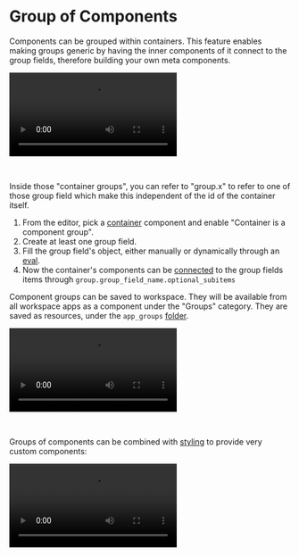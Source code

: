 
# Group of Components

Components can be grouped within containers. This feature enables making groups generic by having the inner components of it connect to the group fields, therefore building your own meta components.

<video
    className="border-2 rounded-xl object-cover w-full h-full dark:border-gray-800"
    autoPlay
    controls
    id="main-video"
    src="/videos/group_of_components.mp4"
/>

<br/>

Inside those "container groups", you can refer to "group.x" to refer to one of those group field which make this independent of the id of the container itself.

1. From the editor, pick a [container](../4_app_configuration_settings/container.mdx) component and enable "Container is a component group".
2. Create at least one group field.
3. Fill the group field's object, either manually or dynamically through an [eval](../3_app-runnable-panel.mdx#evals).
4. Now the container's components can be [connected](../2_connecting_components/index.mdx) to the group fields items through `group.group_field_name.optional_subitems`

Component groups can be saved to workspace. They will be available from all workspace apps as a component under the "Groups" category. They are saved as resources, under the `app_groups` [folder](../../core_concepts/8_groups_and_folders/index.mdx).

<video
    className="border-2 rounded-xl object-cover w-full h-full dark:border-gray-800"
    autoPlay
    controls
    src="/videos/save_component_group.mp4"
/>

<br/>

Groups of components can be combined with [styling](./4_app_styling.mdx) to provide very custom components:

<video
    className="border-2 rounded-xl object-cover w-full h-full dark:border-gray-800"
    autoPlay
    controls
    src="/videos/group_of_components_with_style.mp4"
/>

<br/>

<div class="grid grid-cols-2 gap-2 my-4">
	<DocCard
		color="orange"
		title="Styling"
		description="Give styling to your app & components."
		href="/docs/apps/app_configuration_settings/app_styling"
	/>
</div>